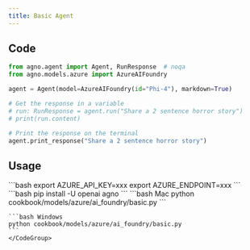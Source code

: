 ```yaml
---
title: Basic Agent
---
```


## Code

```python cookbook/models/azure/ai_foundry/basic.py
from agno.agent import Agent, RunResponse  # noqa
from agno.models.azure import AzureAIFoundry

agent = Agent(model=AzureAIFoundry(id="Phi-4"), markdown=True)

# Get the response in a variable
# run: RunResponse = agent.run("Share a 2 sentence horror story")
# print(run.content)

# Print the response on the terminal
agent.print_response("Share a 2 sentence horror story")
```

## Usage

<Steps>
  <Snippet file="create-venv-step.mdx" />

  <Step title="Set your API key">
    ```bash
    export AZURE_API_KEY=xxx
    export AZURE_ENDPOINT=xxx
    ```
  </Step>

  <Step title="Install libraries">
    ```bash
    pip install -U openai agno
    ```
  </Step>

  <Step title="Run Agent">
    <CodeGroup>
    ```bash Mac
    python cookbook/models/azure/ai_foundry/basic.py
    ```

    ```bash Windows
    python cookbook/models/azure/ai_foundry/basic.py
    ```
    </CodeGroup>
  </Step>
</Steps>